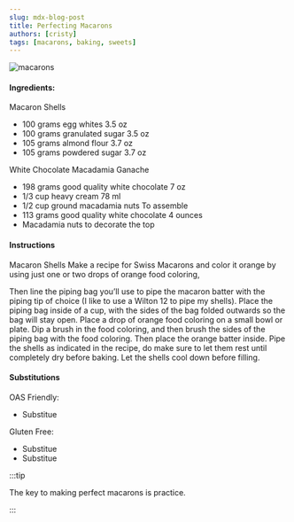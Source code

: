 ```yaml
---
slug: mdx-blog-post
title: Perfecting Macarons 
authors: [cristy]
tags: [macarons, baking, sweets]
---
```


![macarons](./macarons.jpeg)
<!--truncate-->
#### Ingredients:
Macaron Shells
- 100 grams egg whites 3.5 oz 
- 100 grams granulated sugar 3.5 oz
- 105 grams almond flour 3.7 oz
- 105 grams powdered sugar 3.7 oz

White Chocolate Macadamia Ganache
- 198 grams good quality white chocolate 7 oz
- 1/3 cup heavy cream 78 ml
- 1/2 cup ground macadamia nuts
To assemble
- 113  grams good quality white chocolate 4 ounces
- Macadamia nuts to decorate the top
#### Instructions
Macaron Shells
Make a recipe for Swiss Macarons and color it orange by using just one or two drops of orange food coloring,

Then line the piping bag you’ll use to pipe the macaron batter with the piping tip of choice (I like to use a Wilton 12 to pipe my shells).
Place the piping bag inside of a cup, with the sides of the bag folded outwards so the bag will stay open.
Place a drop of orange food coloring on a small bowl or plate.
Dip a brush in the food coloring, and then brush the sides of the piping bag with the food coloring.
Then place the orange batter inside.
Pipe the shells as indicated in the recipe, do make sure to let them rest until completely dry before baking.
Let the shells cool down before filling.

#### Substitutions
OAS Friendly: 
- Substitue 

Gluten Free: 
- Substitue 
- Substitue

:::tip

The key to making perfect macarons is practice. 

:::
